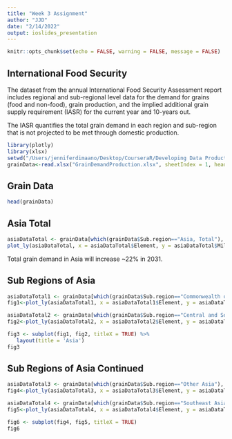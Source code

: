 ```yaml
---
title: "Week 3 Assignment"
author: "JJD"
date: "2/14/2022"
output: ioslides_presentation
---
```


```r
knitr::opts_chunk$set(echo = FALSE, warning = FALSE, message = FALSE)
```

## International Food Security

The dataset from the annual International Food Security Assessment report includes regional and sub-regional level data for the demand for grains (food and non-food), grain production, and the implied additional grain supply requirement (IASR) for the current year and 10-years out. 

The IASR quantifies the total grain demand in each region and sub-region that is not projected to be met through domestic production.

```r
library(plotly)
library(xlsx)
setwd("/Users/jenniferdimaano/Desktop/CourseraR/Developing Data Products/Developing-Data-Products-wk-3/")
grainData<-read.xlsx("GrainDemandProduction.xlsx", sheetIndex = 1, header = TRUE)
```


## Grain Data
```r
head(grainData)
```

## Asia Total
```r
asiaDataTotal <- grainData[which(grainData$Sub.region=="Asia, Total"), ]
plot_ly(asiaDataTotal, x = asiaDataTotal$Element, y = asiaDataTotal$Millions.of.metric.tons, type='bar', color = as.factor(asiaDataTotal$Year))
```
Total grain demand in Asia will increase ~22% in 2031.

## Sub Regions of Asia
```r
asiaDataTotal1 <- grainData[which(grainData$Sub.region=="Commonwealth of Independent States"), ]
fig1<-plot_ly(asiaDataTotal1, x = asiaDataTotal1$Element, y = asiaDataTotal1$Millions.of.metric.tons, type='bar', color = as.factor(asiaDataTotal1$Year)) %>% layout(xaxis = list(title = 'Commonwealth of Independent States'))

asiaDataTotal2 <- grainData[which(grainData$Sub.region=="Central and Southern Asia"), ]
fig2<-plot_ly(asiaDataTotal2, x = asiaDataTotal2$Element, y = asiaDataTotal2$Millions.of.metric.tons, type='bar', color = as.factor(asiaDataTotal2$Year)) %>% layout(xaxis = list(title = 'Central and Southern Asia'))
```
```r
fig3 <- subplot(fig1, fig2, titleX = TRUE) %>% 
   layout(title = 'Asia')
fig3
```
## Sub Regions of Asia Continued
```r
asiaDataTotal3 <- grainData[which(grainData$Sub.region=="Other Asia"), ]
fig4<-plot_ly(asiaDataTotal3, x = asiaDataTotal3$Element, y = asiaDataTotal3$Millions.of.metric.tons, type='bar', color = as.factor(asiaDataTotal3$Year)) %>% layout(xaxis = list(title = 'Other Asia'))

asiaDataTotal4 <- grainData[which(grainData$Sub.region=="Southeast Asia"), ]
fig5<-plot_ly(asiaDataTotal4, x = asiaDataTotal4$Element, y = asiaDataTotal4$Millions.of.metric.tons, type='bar', color = as.factor(asiaDataTotal$Year)) %>% layout(xaxis = list(title = 'Southeast Asia'))
```
```r
fig6 <- subplot(fig4, fig5, titleX = TRUE)
fig6
```